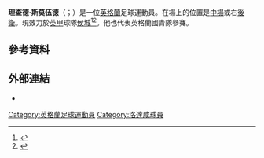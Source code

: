 {{noteTA
|G1=Football
|G2=EPL
|G3=FAcup
|1=zh-hans:斯莫伍德; zh-hk:史摩活;
}}
{{Infobox football biography
|                name = Richard Smallwood
|               image = Richard Smallwood.jpg
|          image_size = 160
|             caption = 
|            fullname = Richard Smallwood<ref name="Professional retain list & free transfers 2012/13">{{cite news
| title = Professional retain list & free transfers 2012/13
| url = http://www.football-league.co.uk/staticFiles/4e/bd/0,,10794~179534,00.pdf
| publisher = The Football League
| format = PDF
| date = 18 May 2013
| page = 20
| archiveurl = https://web.archive.org/web/20140802074454/http://www.football-league.co.uk/staticFiles/4e/bd/0,,10794~179534,00.pdf
| archivedate = 2 August 2014}}</ref>
|          birth_date = {{birth date and age|df=y|1990|12|29}}
|         birth_place = [[英格蘭|英格蘭]][[雷德卡|雷德卡]]<ref>{{cite book|editor1-first=Glenda|editor1-last=Rollin|editor2-first=Jack|editor2-last=Rollin|title=Sky Sports Football Yearbook 2012–2013|year=2012|publisher=[[Headline_Publishing_Group|Headline]]|location=London|isbn=978-0-7553-6356-8|page=496|edition=43rd}}</ref>
|              height = {{height|ft=5|in=11}}
|            position = 中場
|         currentclub = [[赫尔城足球俱乐部|侯城]]
|          clubnumber = 6
|         youthyears1 = {{0|000}}?–2010
|         youthclubs1 = Middlesbrough
|              years1 = 2010–2014 | clubs1 = [[米德尔斯堡足球俱乐部|米杜士堡]]                    | caps1 = 60  | goals1 = 3
|              years2 = 2014      | clubs2 = → [[罗瑟勒姆足球俱乐部|洛達咸]] (loan)     | caps2 = 19  | goals2 = 0
|              years3 = 2014–2017 | clubs3 = [[罗瑟勒姆足球俱乐部|洛達咸]]              | caps3 = 108 | goals3 = 3
|              years4 = 2016–2017 | clubs4 = → [[斯坎索普联足球俱乐部|斯肯索普]] (loan)   | caps4 = 16  | goals4 = 1
|              years5 = 2017–2020 | clubs5 = [[布莱克本流浪者足球俱乐部|布莱克本流浪者]]              | caps5 = 78  | goals5 = 2
|              years6 = 2020–     | clubs6 = [[赫尔城足球俱乐部|侯城]]                          | caps6 = 1   | goals6 = 0
|      nationalyears1 = 2008
|       nationalteam1 = 英格蘭U18
|       nationalcaps1 = 1
|      nationalgoals1 = 0
|            club-update = 17:19, 12 September 2020 (UTC)
|            ntupdate = 
}}

'''理查德·斯莫伍德'''（{{lang-en|Richard Smallwood}}；{{bd|1990年|12月29日}}）是一位[[英格蘭|英格蘭]]足球運動員。在場上的位置是[[中場|中場]]或右[[後衛|後衛]]。現效力於[[英甲|英甲]]球隊[[赫尔城足球俱乐部|侯城]]<ref>{{cite web|url=http://www.themillers.co.uk/news/article/smallwood-seals-permanent-switch-1859144.aspx|title=Smallwood seals permanent switch|publisher=Rotherham United FC|accessdate=28 August 2014|date=22 August 2014|archiveurl=https://web.archive.org/web/20140828201848/http://www.themillers.co.uk/news/article/smallwood-seals-permanent-switch-1859144.aspx|archivedate=2014年8月28日|deadurl=yes}}</ref><ref>{{cite news|title=Richie Smallwood set for Rotherham return as Boro accept £175,000 bid|url=http://www.gazettelive.co.uk/sport/football/transfer-news/richie-smallwood-set-return-rotherham-7636413|publisher=Gazette Live|date=19 August 2014|accessdate=28 August 2014|archive-date=2019-03-30|archive-url=https://web.archive.org/web/20190330010643/https://www.gazettelive.co.uk/sport/football/transfer-news/richie-smallwood-set-return-rotherham-7636413|dead-url=no}}</ref>。他也代表英格蘭國青隊參賽。

==參考資料==
{{Reflist}}

==外部連結==
*{{soccerbase|55835}}

{{侯城球員名單}}

{{DEFAULTSORT:Smallwood, Richard}}
[[Category:英格蘭足球運動員|Category:英格蘭足球運動員]]
[[Category:洛達咸球員|Category:洛達咸球員]]
{{Sport-bio-stub}}